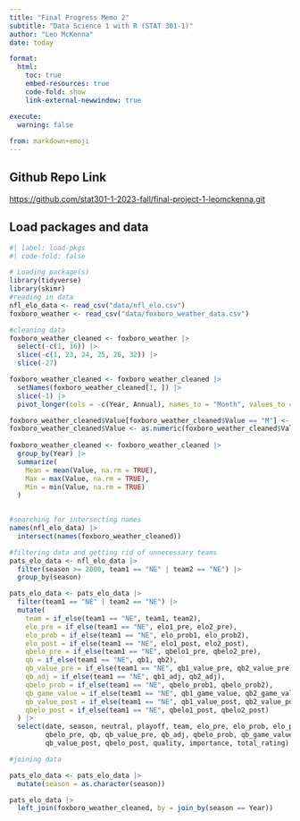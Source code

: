 ```yaml
---
title: "Final Progress Memo 2"
subtitle: "Data Science 1 with R (STAT 301-1)"
author: "Leo McKenna"
date: today

format:
  html:
    toc: true
    embed-resources: true
    code-fold: show
    link-external-newwindow: true

execute:
  warning: false
  
from: markdown+emoji 
---
```


::: {.callout-tip icon=false}

## Github Repo Link

[https://github.com/stat301-1-2023-fall/final-project-1-leomckenna.git](https://github.com/stat301-1-2023-fall/final-project-1-leomckenna.git)

:::

## Load packages and data

```r
#| label: load-pkgs
#| code-fold: false

# Loading package(s)
library(tidyverse)
library(skimr)
#reading in data
nfl_elo_data <- read_csv("data/nfl_elo.csv")
foxboro_weather <- read_csv("data/foxboro_weather_data.csv")

```

```r
#cleaning data
foxboro_weather_cleaned <- foxboro_weather |> 
  select(-c(1, 16)) |> 
  slice(-c(1, 23, 24, 25, 26, 32)) |> 
  slice(-27)

foxboro_weather_cleaned <- foxboro_weather_cleaned |> 
  setNames(foxboro_weather_cleaned[1, ]) |> 
  slice(-1) |> 
  pivot_longer(cols = -c(Year, Annual), names_to = "Month", values_to = "Value") 

foxboro_weather_cleaned$Value[foxboro_weather_cleaned$Value == "M"] <- NA
foxboro_weather_cleaned$Value <- as.numeric(foxboro_weather_cleaned$Value)
  
foxboro_weather_cleaned <- foxboro_weather_cleaned |>   
  group_by(Year) |> 
  summarize(
    Mean = mean(Value, na.rm = TRUE),
    Max = max(Value, na.rm = TRUE),
    Min = min(Value, na.rm = TRUE)
  ) 

  
#searching for intersecting names
names(nfl_elo_data) |> 
  intersect(names(foxboro_weather_cleaned))

#filtering data and getting rid of unnecessary teams
pats_elo_data <- nfl_elo_data |> 
  filter(season >= 2000, team1 == "NE" | team2 == "NE") |> 
  group_by(season) 

pats_elo_data <- pats_elo_data |> 
  filter(team1 == "NE" | team2 == "NE") |> 
  mutate(
    team = if_else(team1 == "NE", team1, team2),
    elo_pre = if_else(team1 == "NE", elo1_pre, elo2_pre),
    elo_prob = if_else(team1 == "NE", elo_prob1, elo_prob2),
    elo_post = if_else(team1 == "NE", elo1_post, elo2_post),
    qbelo_pre = if_else(team1 == "NE", qbelo1_pre, qbelo2_pre),
    qb = if_else(team1 == "NE", qb1, qb2),
    qb_value_pre = if_else(team1 == "NE", qb1_value_pre, qb2_value_pre),
    qb_adj = if_else(team1 == "NE", qb1_adj, qb2_adj),
    qbelo_prob = if_else(team1 == "NE", qbelo_prob1, qbelo_prob2),
    qb_game_value = if_else(team1 == "NE", qb1_game_value, qb2_game_value),
    qb_value_post = if_else(team1 == "NE", qb1_value_post, qb2_value_post),
    qbelo_post = if_else(team1 == "NE", qbelo1_post, qbelo2_post)
  ) |> 
  select(date, season, neutral, playoff, team, elo_pre, elo_prob, elo_post,
         qbelo_pre, qb, qb_value_pre, qb_adj, qbelo_prob, qb_game_value,
         qb_value_post, qbelo_post, quality, importance, total_rating)

#joining data

pats_elo_data <- pats_elo_data |> 
  mutate(season = as.character(season))

pats_elo_data |> 
  left_join(foxboro_weather_cleaned, by = join_by(season == Year))
```

